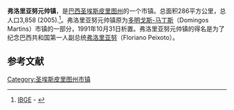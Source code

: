 '''弗洛里亚努元帅镇'''，是[[巴西|巴西]][[圣埃斯皮里图州|圣埃斯皮里图州]]的一个市镇。总面积286平方公里，总人口3,858 (2005).<ref>[[Brazilian_Institute_of_Geography_and_Statistics|IBGE]] - {{cite web |url=http://www.ibge.gov.br/cidadesat/default.php |title=存档副本 |accessdate=2007-01-09 |archive-date=2008-06-11 |archive-url=https://web.archive.org/web/20080611095922/http://www.ibge.gov.br/cidadesat/default.php |dead-url=no }}</ref>。弗洛里亚努元帅镇原为[[多明戈斯-马丁斯|多明戈斯-马丁斯]]（Domingos Martins）市镇的一部分，1991年10月31日析置。弗洛里亚努元帅镇的得名是为了纪念巴西共和国第一人副总统[[弗洛里亚努|弗洛里亚努]]（Floriano Peixoto）。

==参考文献==
{{reflist}}

{{聖埃斯皮里圖州市鎮}}
[[Category:圣埃斯皮里图州市镇|Category:圣埃斯皮里图州市镇]]